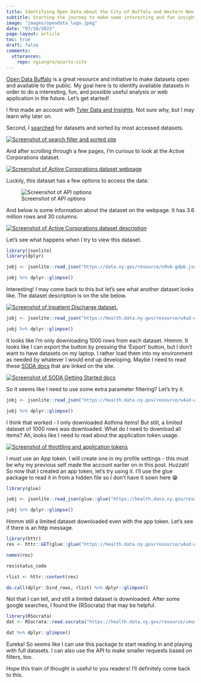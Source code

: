 ```yaml
---
title: Identifying Open Data about the City of Buffalo and Western New York
subtitle: Starting the journey to make some interesting and fun insights about my hometown by identifying open datasets
image: "images/opendata_logo.jpeg"
date: "07/30/2023"
page-layout: article
toc: true
draft: false
comments:
  utterances:
    repo: ngiangre/quarto-site
---
```


[Open Data Buffalo](https://data.buffalony.gov) is a great resource and initiative to make datasets open and available to the public. My goal here is to identify available datasets in order to do a interesting, fun, and possible useful analysis or web application in the future. Let's get started!

I first made an account with [Tyler Data and Insights](https://data.buffalony.gov/signup). Not sure why, but I may learn why later on.

Second, I [searched](https://data.buffalony.gov/browse?limitTo=datasets&sortBy=most_accessed&utf8=✓) for datasets and sorted by most accessed datasets.

[![Screenshot of search filter and sorted site](images/Screenshot 2023-07-30 at 1.08.24 PM.png){fig-alt="Screenshot of search filter and sorted site"}](https://data.buffalony.gov/browse?limitTo=datasets&sortBy=most_accessed&utf8=✓)

And after scrolling through a few pages, I'm curious to look at the Active Corporations dataset.

[![Screenshot of Active Corporations dataset webpage](images/Screenshot 2023-07-30 at 1.11.15 PM.png){fig-alt="Screenshot of Active Corporations dataset webpage" fig-align="center"}](https://data.ny.gov/Economic-Development/Active-Corporations-Beginning-1800/n9v6-gdp6)

Luckily, this dataset has a few options to access the data:

![Screenshot of API options](images/Screenshot 2023-07-30 at 1.12.21 PM.png){fig-alt="Screenshot of API options" fig-align="center"}

And below is some information about the dataset on the webpage. It has 3.6 million rows and 30 columns.

[![Screenshot of Active Corporations dataset description](images/Screenshot 2023-07-30 at 1.13.58 PM.png){fig-alt="Screenshot of Active Corporations dataset description" fig-align="center"}](https://data.ny.gov/Economic-Development/Active-Corporations-Beginning-1800/n9v6-gdp6)

Let's see what happens when I try to view this dataset.

```r
library(jsonlite)
library(dplyr)

jobj <- jsonlite::read_json("https://data.ny.gov/resource/n9v6-gdp6.json",simplifyVector = TRUE)

jobj %>% dplyr::glimpse()
```

Interesting! I may come back to this but let's see what another dataset looks like. The dataset description is on the site below.

[![Screenshot of Inpatient Discharge dataset. ](images/Screenshot 2023-07-30 at 1.23.48 PM.png){fig-alt="Screenshot of Inpatient Discharge dataset"}](https://health.data.ny.gov/Health/Hospital-Inpatient-Discharges-SPARCS-De-Identified/u4ud-w55t)

```r
jobj <- jsonlite::read_json("https://health.data.ny.gov/resource/u4ud-w55t.json",simplifyVector = TRUE)

jobj %>% dplyr::glimpse()
```

It looks like I'm only downloading 1000 rows from each dataset. Hmmm. It looks like I can export the button by pressing the 'Export' button, but I don't want to have datasets on my laptop. I rather load them into my environment as needed by whatever I would end up developing. Maybe I need to read these [SODA docs](https://dev.socrata.com/consumers/getting-started.html) that are linked on the site.

[![Screenshot of SODA Getting Started docs](images/Screenshot 2023-07-30 at 1.33.09 PM.png){fig-alt="Screenshot of SODA Getting Started docs" fig-align="center"}](https://dev.socrata.com/consumers/getting-started.html)

So it seems like I need to use some extra parameter filtering? Let's try it.

```r
jobj <- jsonlite::read_json("https://health.data.ny.gov/resource/u4ud-w55t.json?apr_drg_description=Asthma",simplifyVector = TRUE)

jobj %>% dplyr::glimpse()
```

I think that worked - I only downloaded Asthma items! But still, a limited dataset of 1000 rows was downloaded. What do I need to download all items? Ah, looks like I need to read about the application token usage.

[![Screenshot of throttling and application tokens](images/Screenshot 2023-07-30 at 1.38.17 PM.png){fig-alt="Screenshot of throttling and application tokens"}](https://dev.socrata.com/consumers/getting-started.html)

I must use an App token. I will create one in my profile settings - this must be why my previous self made the account earlier on in this post. Huzzah! So now that I created an app token, let's try using it. I'll use the glue package to read it in from a hidden file so I don't have it sown here 😁

```r
library(glue)

jobj <- jsonlite::read_json(glue::glue("https://health.data.ny.gov/resource/u4ud-w55t.json?$$app_token={read_json('.apptoken')[['token']]}"),simplifyVector = T)

jobj %>% dplyr::glimpse()
```

Hmmm still a limited dataset downloaded even with the app token. Let's see if there is an http message.

```r
library(httr)
res <- httr::GET(glue::glue("https://health.data.ny.gov/resource/u4ud-w55t.json?$$app_token={read_json('.apptoken')[['token']]}"))

names(res)

res$status_code

rlist <- httr::content(res)

do.call(dplyr::bind_rows, rlist) %>% dplyr::glimpse()
```

Not that I can tell, and still a limited dataset is downloaded. After some google searches, I found the {RSocrata} that may be helpful.

```r
library(RSocrata)
dat <- RSocrata::read.socrata("https://health.data.ny.gov/resource/u4ud-w55t.json",app_token = read_json('.apptoken')[['token']])

dat %>% dplyr::glimpse()
```

Eureka! So seems like I can use this package to start reading in and playing with full datasets. I can also use the API to make smaller requests based on filters, too.

Hope this train of thought is useful to you readers! I'll definitely come back to this.
